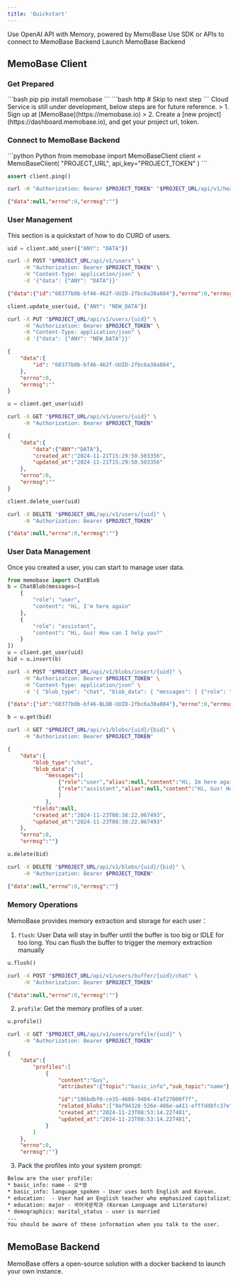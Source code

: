 ```yaml
---
title: 'Quickstart'
---
```



<CardGroup cols={2}>
  <Card title="Patch OpenAI" icon="webhook" href="features/openai">
    Use OpenAI API with Memory, powered by MemoBase
  </Card>
  <Card title="Client Side" icon="code-branch" href="#memobase-client">
    Use SDK or APIs to connect to MemoBase Backend
  </Card>
  <Card title="Server Side" icon="chart-simple" href="#memobase-backend">
    Launch MemoBase Backend
  </Card>
</CardGroup>


## MemoBase Client

### Get Prepared

<AccordionGroup>
<Accordion title="Using SDK (python)">
<CodeGroup>
```bash pip
pip install memobase
```
```bash http
# Skip to next step
```
</CodeGroup>
</Accordion>
<Accordion title="Your Project URL and TOKEN">
Cloud Service is still under development, below steps are for future reference.
> 1. Sign up at [MemoBase](https://memobase.io)
> 2. Create a [new project](https://dashboard.memobase.io), and get your project url, token.
</Accordion>
</AccordionGroup>

### Connect to MemoBase Backend

<AccordionGroup>
<Accordion title="Instantiate client">
<CodeGroup>
```python Python
from memobase import MemoBaseClient
client = MemoBaseClient(
    "PROJECT_URL",
    api_key="PROJECT_TOKEN"
)
```
</CodeGroup>
</Accordion>
<Accordion title="Test connection">
<CodeGroup>

```python Python
assert client.ping()
```
```bash cURL
curl -H "Authorization: Bearer $PROJECT_TOKEN" "$PROJECT_URL/api/v1/healthcheck"
```

```json Output
{"data":null,"errno":0,"errmsg":""}
```
</CodeGroup>
</Accordion>
</AccordionGroup>

### User Management
This section is a quickstart of how to do CURD of users.
<AccordionGroup>
<Accordion title="Create">
<CodeGroup>

```python Python
uid = client.add_user({"ANY": "DATA"})
```

```bash cURL
curl -X POST "$PROJECT_URL/api/v1/users" \
     -H "Authorization: Bearer $PROJECT_TOKEN" \
     -H "Content-Type: application/json" \
     -d '{"data": {"ANY": "DATA"}}'
```

```json Output
{"data":{"id":"60377b0b-bf46-462f-UUID-2fbc6a38a884"},"errno":0,"errmsg":""}
```
</CodeGroup>
</Accordion>

<Accordion title="Update">
<CodeGroup>

```python Python
client.update_user(uid, {"ANY": "NEW_DATA"})
```

```bash cURL
curl -X PUT "$PROJECT_URL/api/v1/users/{uid}" \
     -H "Authorization: Bearer $PROJECT_TOKEN" \
     -H "Content-Type: application/json" \
     -d '{"data": {"ANY": "NEW_DATA"}}'
```

```json Output
{
    "data":{
        "id": "60377b0b-bf46-462f-UUID-2fbc6a38a884",
    },
    "errno":0,
    "errmsg":""
}
```
</CodeGroup>
</Accordion>

<Accordion title="Get">
<CodeGroup>

```python Python
u = client.get_user(uid)
```

```bash cURL
curl -X GET "$PROJECT_URL/api/v1/users/{uid}" \
     -H "Authorization: Bearer $PROJECT_TOKEN"
```

```json Output
{
    "data":{
        "data":{"ANY":"DATA"},
        "created_at":"2024-11-21T15:29:50.503356",
        "updated_at":"2024-11-21T15:29:50.503356"
    },
    "errno":0,
    "errmsg":""
}
```
</CodeGroup>
</Accordion>

<Accordion title="Delete">
<CodeGroup>

```python Python
client.delete_user(uid)
```

```bash cURL
curl -X DELETE "$PROJECT_URL/api/v1/users/{uid}" \
     -H "Authorization: Bearer $PROJECT_TOKEN"
```

```json Output
{"data":null,"errno":0,"errmsg":""}
```
</CodeGroup>
</Accordion>
</AccordionGroup>

### User Data Management
Once you created a user, you can start to manage user data.
<AccordionGroup>
<Accordion title="Insert Data">
<CodeGroup>

```python Python
from memobase import ChatBlob
b = ChatBlob(messages=[
    {
        "role": "user",
        "content": "Hi, I'm here again"
    },
    {
        "role": "assistant",
        "content": "Hi, Gus! How can I help you?"
    }
])
u = client.get_user(uid)
bid = u.insert(b)
```

```bash cURL
curl -X POST "$PROJECT_URL/api/v1/blobs/insert/{uid}" \
     -H "Authorization: Bearer $PROJECT_TOKEN" \
     -H "Content-Type: application/json" \
     -d '{ "blob_type": "chat", "blob_data": { "messages": [ {"role": "user","content": "Hi, Im here again"}, {"role": "assistant", "content": "Hi, Gus! How can I help you?", "alias": "Character"}] }}'
```

```json Output
{"data":{"id":"60377b0b-bf46-BLOB-UUID-2fbc6a38a884"},"errno":0,"errmsg":""}
```
</CodeGroup>
</Accordion>

<Accordion title="Get">
<CodeGroup>

```python Python
b = u.get(bid)
```

```bash cURL
curl -X GET "$PROJECT_URL/api/v1/blobs/{uid}/{bid}" \
     -H "Authorization: Bearer $PROJECT_TOKEN"
```

```json Output
{
    "data":{
        "blob_type":"chat",
        "blob_data":{
            "messages":[
                {"role":"user","alias":null,"content":"Hi, Im here again"},
                {"role":"assistant","alias":null,"content":"Hi, Gus! How can I help you?"}
                ]
            },
        "fields":null,
        "created_at":"2024-11-23T08:38:22.067493",
        "updated_at":"2024-11-23T08:38:22.067493"
    },
    "errno":0,
    "errmsg":""}
```
</CodeGroup>
</Accordion>

<Accordion title="Delete">
<CodeGroup>

```python Python
u.delete(bid)

```
```bash cURL
curl -X DELETE "$PROJECT_URL/api/v1/blobs/{uid}/{bid}" \
     -H "Authorization: Bearer $PROJECT_TOKEN"
```

```json Output
{"data":null,"errno":0,"errmsg":""}
```
</CodeGroup>
</Accordion>
</AccordionGroup>

### Memory Operations
MemoBase provides memory extraction and storage for each user：
1. `flush`: User Data will stay in buffer until the buffer is too big or IDLE for too long. You can flush the buffer to trigger the memory extraction manually

<Accordion title="Flush" description="e.g. After a chat session is closed">
<CodeGroup>

```python Python
u.flush()
```

```bash cURL
curl -X POST "$PROJECT_URL/api/v1/users/buffer/{uid}/chat" \
     -H "Authorization: Bearer $PROJECT_TOKEN"
```

```json Output
{"data":null,"errno":0,"errmsg":""}
```
</CodeGroup>
</Accordion>

2. `profile`: Get the memory profiles of a user.

<Accordion title="User Profile">
<CodeGroup>

```python Python
u.profile()
```

```bash cURL
curl -X GET "$PROJECT_URL/api/v1/users/profile/{uid}" \
     -H "Authorization: Bearer $PROJECT_TOKEN"
```

```json Output
{
    "data":{
        "profiles":[
            {
                "content":"Gus",
                "attributes":{"topic":"basic_info","sub_topic":"name"},

                "id":"186bdbf0-ce35-4608-9404-47af27000f7f",
                "related_blobs":["9af94328-526e-486e-a411-efffdd8fc37e"],
                "created_at":"2024-11-23T08:53:14.227481",
                "updated_at":"2024-11-23T08:53:14.227481",
            }
        ]
    },
    "errno":0,
    "errmsg":""}
```
</CodeGroup>
</Accordion>

3. Pack the profiles into your system prompt:


<Accordion title="Prompt Example" description="Example Profile from ShareGPT">
<CodeGroup>

```txt Prompt
Below are the user profile:
* basic_info: name - 오*영
* basic_info: language_spoken - User uses both English and Korean.
* education:  - User had an English teacher who emphasized capitalization rules during school days.
* education: major - 국어국문학과 (Korean Language and Literature)
* demographics: marital_status - user is married
...
You should be aware of these information when you talk to the user.
```
</CodeGroup>
</Accordion>


## MemoBase Backend
MemoBase offers a open-source solution with a docker backend to launch your own instance.